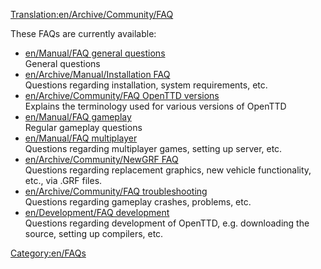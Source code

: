 [[Translation:en/Archive/Community/FAQ]]
{{en/Manual/Navigation}}


These FAQs are currently available:

*[[en/Manual/FAQ general questions]]<br/>General questions
*[[en/Archive/Manual/Installation FAQ]]<br/>Questions regarding installation, system requirements, etc.
*[[en/Archive/Community/FAQ OpenTTD versions]]<br/>Explains the terminology used for various versions of OpenTTD
*[[en/Manual/FAQ gameplay]]<br/>Regular gameplay questions
*[[en/Manual/FAQ multiplayer]]<br/>Questions regarding multiplayer games, setting up server, etc.
*[[en/Archive/Community/NewGRF FAQ]]<br/>Questions regarding replacement graphics, new vehicle functionality, etc., via .GRF files.
*[[en/Archive/Community/FAQ troubleshooting]]<br/>Questions regarding gameplay crashes, problems, etc.
*[[en/Development/FAQ development]]<br/>Questions regarding development of OpenTTD, e.g. downloading the source, setting up compilers, etc.

[[Category:en/FAQs]]